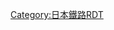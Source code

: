 {{Routemap|inline=<includeonly>yes</includeonly>|collapse=yes|title=北神線|title-bg=#9a6e5f|title-color=white|map=
hSTRa~~ ~~↑[[神戶電鐵|神鐵]]：[[有馬線]]
\hXBHF-L\hKBHFa!~KXBHFa-R~~0.0~~S01 '''[[谷上站|谷上]]'''
\htSTRa\htSTRa
tSTRaq\tSTRr\tSTR~~ ~~←神鐵：有馬線
KDSTaq\tSTRaq\tABZgr~~ ~~北神急行本社、{{link-ja|谷上車輛基地|谷上車両基地}}
\\tSKRZ-A~~ ~~[[阪神高速道路|阪神高速]][[阪神高速7號北神戶線|7號北神戶線]]
\\tSKRZ-A~~ ~~{{link-ja|阪神高速32號新神戶隧道|阪神高速32号新神戸トンネル}}（南行）
\uSTR+l\uSTRq\mtKRZ\uKHSTeq~~ ~~香草園山頂
uLSTR!~POINTERg@fq\AETRAM\tSTR~~ ~~[[神戶布引索道]]
\\tSTR~~ ~~北神隧道
uLSTR\\tSKRZ-A~~ ~~阪神高速32號新神戶隧道（南行）
\\umKRZt\htSTReq\tKRZh\hBHFq!~HUBa\htSTRaq~~ ~~←[[西日本旅客鐵道|JR西]]：[[山陽新幹線]]→
\uSTR\\tSKRZ-A\HUB~~ ~~阪神高速32號新神戶隧道（北行）
\uSTR!~HUBrg\HUBq\tBHF+GRZq!~HUBq\HUBrf~~7.5~~S02 '''[[新神戶站|新神戶]]'''
uKBHFe!~HUBe\\tSTR~~ ~~香草園山麓
\\tSTR~~ ~~↓[[神戶市營地下鐵|地下鐵]]：[[西神·山手線]]
\\tSTRe
\\KHSTe~~ ~~S17 [[西神中央站|西神中央]]
|bottom={{navbar|北神線RDT}}
}}<noinclude>
{{rdt intro|[[北神線]]}}
[[Category:日本鐵路RDT]]
</noinclude>